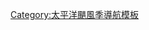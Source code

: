 {{Pacific_Hurricane_season_bar_start
|year=2008
}}
{{Hurricane_season_bar_button
|buttonspacing=0.25em
|intensity={{Storm_colour|storm}}
|stormname=Alma
|strength=tropical storm
|linkname=熱帶風暴阿爾瑪
|storminitial=A
}}
{{Hurricane_season_bar_button
|buttonspacing=0.25em
|intensity={{Storm_colour|cat1}}
|stormname=Boris
|strength=hurricane
|linkname=2008年太平洋颶風季#颶風Boris
|storminitial=B
}}
{{Hurricane_season_bar_button
|buttonspacing=0.25em
|intensity={{Storm_colour|storm}}
|stormname=Cristina
|strength=tropical storm
|linkname=2008年太平洋颶風季#熱帶風暴Cristina
|storminitial=C
}}
{{Hurricane_season_bar_button
|buttonspacing=0.25em
|intensity={{Storm_colour|storm}}
|stormname=Douglas
|strength=tropical storm
|linkname=2008年太平洋颶風季#熱帶風暴Douglas
|storminitial=D
}}
{{Hurricane_season_bar_button
|buttonspacing=0.25em
|intensity={{Storm_colour|depression}}
|stormname=Five-E
|strength=tropical depression
|linkname=第五E號熱帶低氣壓 (2008年)
|storminitial=05E
}}
{{Hurricane_season_bar_button
|buttonspacing=0.25em
|intensity={{Storm_colour|cat2}}
|stormname=Elida
|strength=hurricane
|linkname=颶風依利達 (2008年)
|storminitial=E
}}
{{Hurricane_season_bar_button
|buttonspacing=0.25em
|intensity={{Storm_colour|cat1}}
|stormname=Fausto
|strength=hurricane
|linkname=颶風福斯托 (2008年)
|storminitial=F
}}
{{Hurricane_season_bar_button
|buttonspacing=0.25em
|intensity={{Storm_colour|cat1}}
|stormname=Genevieve
|strength=hurricane
|linkname=2008年太平洋颶風季#颶風Genevieve
|storminitial=G
}}
{{Hurricane_season_bar_button
|buttonspacing=0.25em
|intensity={{Storm_colour|cat3}}
|stormname=Hernan
|strength=hurricane
|linkname=颶風埃爾南 (2008年)
|storminitial=H
}}
{{Hurricane_season_bar_button
|buttonspacing=0.25em
|intensity={{Storm_colour|storm}}
|stormname=Kika
|strength=tropical storm
|linkname=2008年太平洋颶風季#熱帶風暴Kika
|storminitial=K*
}}
</tr>
<tr><td><!--pixel-wide gap--></td></tr>
<tr>
{{Hurricane_season_bar_button
|buttonspacing=0.25em
|intensity={{Storm_colour|storm}}
|stormname=Iselle
|strength=tropical storm
|linkname=2008年太平洋颶風季#熱帶風暴Iselle
|storminitial=I
}}
{{Hurricane_season_bar_button
|buttonspacing=0.25em
|intensity={{Storm_colour|storm}}
|stormname=Julio
|strength=tropical storm
|linkname=熱帶風暴胡里奧 (2008年)
|storminitial=J
}}
{{Hurricane_season_bar_button
|buttonspacing=0.25em
|intensity={{Storm_colour|storm}}
|stormname=Karina
|strength=tropical storm
|linkname=熱帶風暴卡琳娜 (2008年)
|storminitial=K
}}
{{Hurricane_season_bar_button
|buttonspacing=0.25em
|intensity={{Storm_colour|storm}}
|stormname=Lowell
|strength=tropical storm
|linkname=熱帶風暴洛厄爾 (2008年)
|storminitial=L
}}
{{Hurricane_season_bar_button
|buttonspacing=0.25em
|intensity={{Storm_colour|cat1}}
|stormname=Marie
|strength=hurricane
|linkname=2008年太平洋颶風季#颶風Marie
|storminitial=M
}}
{{Hurricane_season_bar_button
|buttonspacing=0.25em
|intensity={{Storm_colour|cat4}}
|stormname=Norbert
|strength=hurricane
|linkname=颶風諾伯特 (2008年)
|storminitial=N
}}
{{Hurricane_season_bar_button
|buttonspacing=0.25em
|intensity={{Storm_colour|storm}}
|stormname=Odile
|strength=tropical storm
|linkname=熱帶風暴奧迪爾 (2008年)
|storminitial=O
}}
{{Hurricane_season_bar_button
|buttonspacing=0.25em
|intensity={{Storm_colour|depression}}
|stormname=Seventeen-E
|strength=tropical depression
|linkname=2008年太平洋颶風季#熱帶低氣壓17E
|storminitial=17E
}}
{{Hurricane_season_bar_button
|buttonspacing=0.25em
|intensity={{Storm_colour|storm}}
|stormname=Polo
|strength=tropical storm
|linkname=2008年太平洋颶風季#熱帶風暴Polo
|storminitial=P
}}
{{Pacific_Hurricane_season_bar_end}}<noinclude>
[[Category:太平洋颶風季導航模板]]
</noinclude>